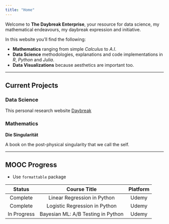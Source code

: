```yaml
---
title: "Home"
---
```


Welcome to __The Daybreak Enterprise__, your resource for data science, my mathematical endeavours, my daybreak expression and initiative.

In this website you'll find the following:

- __Mathematics__ ranging from simple _Calculus_ to _A.I_.
- __Data Science__ methodologies, explanations and code implementations in _R_, _Python_ and _Julia_.
- __Data Visualizations__ because aesthetics are important too.

***


## Current Projects  

### Data Science

This personal research website
[Daybreak](https://github.com/ykashou92/the_daybreak_enterprise)

### Mathematics

__Die Singularität__

A book on the post-physical singularity that we call the self.

***

## MOOC Progress

* Use `formattable` package

|  Status       | Course Title                       | Platform   |
|:-------------:|:----------------------------------:|:----------:|
| Complete      | Linear Regression in Python        | Udemy      |
| Complete      | Logistic Regression in Python      | Udemy      |          
| In Progress   | Bayesian ML: A/B Testing in Python | Udemy      |        

